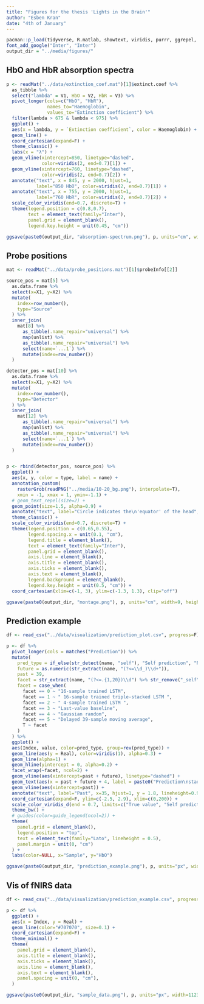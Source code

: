 ---
title: "Figures for the thesis 'Lights in the Brain'"
author: "Esben Kran"
date: "4th of January"
---

```{r}
pacman::p_load(tidyverse, R.matlab, showtext, viridis, purrr, ggrepel, png, grid, ggthemes, forcats)
font_add_google("Inter", "Inter")
output_dir = "../media/figures/"
```


## HbO and HbR absorption spectra
```{r}
p <- readMat("../data/extinction_coef.mat")[1]$extinct.coef %>% 
  as_tibble %>% 
  select("lambda" = V1, HbO = V2, HbR = V3) %>% 
  pivot_longer(cols=c("HbO", "HbR"), 
               names_to="Haemoglobin", 
               values_to="Extinction coefficient") %>%
  filter(lambda > 675 & lambda < 975) %>% 
  ggplot() +
  aes(x = lambda, y = `Extinction coefficient`, color = Haemoglobin) +
  geom_line() +
  coord_cartesian(expand=F) +
  theme_classic() +
  labs(x = "λ") +
  geom_vline(xintercept=850, linetype="dashed",
             color=viridis(2, end=0.7)[1]) +
  geom_vline(xintercept=760, linetype="dashed",
             color=viridis(2, end=0.7)[2]) +
  annotate("text", x = 845, y = 2000, hjust=1,
           label="850 HbO", color=viridis(2, end=0.7)[1]) +
  annotate("text", x = 755, y = 2000, hjust=1, 
           label="760 HbR", color=viridis(2, end=0.7)[2]) +
  scale_color_viridis(end=0.7, discrete=T) +
  theme(legend.position = c(0.8,0.7),
        text = element_text(family="Inter"),
        panel.grid = element_blank(),
        legend.key.height = unit(0.45, "cm"))

ggsave(paste0(output_dir, "absorption-spectrum.png"), p, units="cm", width=10, height=7.5)
```

## Probe positions
```{r fig.width=5, fig.height=5}
mat <- readMat("../data/probe_positions.mat")[1]$probeInfo[[2]]

source_pos = mat[5] %>% 
  as.data.frame %>% 
  select(x=X1, y=X2) %>% 
  mutate(
    index=row_number(),
    type="Source"
  ) %>% 
  inner_join(
    mat[8] %>% 
      as_tibble(.name_repair="universal") %>% 
      map(unlist) %>% 
      as_tibble(.name_repair="universal") %>% 
      select(name=`...1`) %>%
      mutate(index=row_number())
  )

detector_pos = mat[10] %>% 
  as.data.frame %>% 
  select(x=X1, y=X2) %>% 
  mutate(
    index=row_number(),
    type="Detector"
  ) %>% 
  inner_join(
    mat[12] %>% 
      as_tibble(.name_repair="universal") %>% 
      map(unlist) %>% 
      as_tibble(.name_repair="universal") %>% 
      select(name=`...1`) %>%
      mutate(index=row_number())
  )


p <- rbind(detector_pos, source_pos) %>%
  ggplot() +
  aes(x, y, color = type, label = name) +
  annotation_custom(
    rasterGrob(readPNG("../media/10-20_bg.png"), interpolate=T),
    xmin = -1, xmax = 1, ymin=-1.1) +
  # geom_text_repel(size=2) +
  geom_point(size=1.5, alpha=0.9) +
  annotate("text", label="Circle indicates the\n'equator' of the head", x = 1.2, y = 0.7, hjust=0, vjust=1, lineheight=1) +
  theme_classic() +
  scale_color_viridis(end=0.7, discrete=T) +
  theme(legend.position = c(0.65,0.55),
        legend.spacing.x = unit(0.1, "cm"),
        legend.title = element_blank(),
        text = element_text(family="Inter"),
        panel.grid = element_blank(),
        axis.line = element_blank(),
        axis.title = element_blank(),
        axis.ticks = element_blank(),
        axis.text = element_blank(),
        legend.background = element_blank(),
        legend.key.height = unit(0.5, "cm")) +
  coord_cartesian(xlim=c(-1, 3), ylim=c(-1.3, 1.3), clip="off")

ggsave(paste0(output_dir, "montage.png"), p, units="cm", width=9, height=7.5)

```

## Prediction example
```{r include=F}
df <- read_csv("../data/visualization/prediction_plot.csv", progress=F)

p <- df %>% 
  pivot_longer(cols = matches("Prediction")) %>% 
  mutate(
    pred_type = if_else(str_detect(name, "self"), "Self prediction", "Real prediction"),
    future = as.numeric(str_extract(name, "(?<=\\d_)\\d+")),
    past = 39,
    facet = str_extract(name, "(?<=.{1,20})\\d") %>% str_remove("_self"),
    facet = case_when(
      facet == 0 ~ "16-sample trained LSTM",
      facet == 1 ~ " 16-sample trained triple-stacked LSTM ",
      facet == 2 ~ " 4-sample trained LSTM ",
      facet == 3 ~ "Last-value baseline",
      facet == 4 ~ "Gaussian random",
      facet == 5 ~ "Delayed 39-sample moving average",
      T ~ facet
    )
  ) %>% 
  ggplot() +
  aes(Index, value, color=pred_type, group=rev(pred_type)) +
  geom_line(aes(y = Real), color=viridis(1), alpha=0.3) +
  geom_line(alpha=1) +
  geom_hline(yintercept = 0, alpha=0.2) +
  facet_wrap(~facet, ncol=2) +
  geom_vline(aes(xintercept=past + future), linetype="dashed") +
  geom_text(aes(x = past + future + 4, label = paste0("Prediction\nstart: ", future)), color="black", hjust=0, y = 1.8, lineheight=0.9, size=3) +
  geom_vline(aes(xintercept=past)) +
  annotate("text", label="Past", x=35, hjust=1, y = 1.8, lineheight=0.9, size=3) +
  coord_cartesian(expand=F, ylim=c(-2.5, 2.9), xlim=c(0,200)) +
  scale_color_viridis_d(end = 0.7, limits=c("True value", "Self prediction", "Real prediction")) +
  theme_bw() +
  # guides(color=guide_legend(ncol=2)) +
  theme(
    panel.grid = element_blank(),
    legend.position = "top",
    text = element_text(family="Lato", lineheight = 0.5),
    panel.margin = unit(0, "cm")
  ) +
  labs(color=NULL, x="Sample", y="HbO")

ggsave(paste0(output_dir, "prediction_example.png"), p, units="px", width=2056, height=1500)


```

## Vis of fNIRS data
```{r}
df <- read_csv("../data/visualization/prediction_example.csv", progress=F)

p <- df %>% 
  ggplot() +
  aes(x = Index, y = Real) +
  geom_line(color="#707070", size=0.1) +
  coord_cartesian(expand=F) +
  theme_minimal() +
  theme(
    panel.grid = element_blank(),
    axis.title = element_blank(),
    axis.ticks = element_blank(),
    axis.line = element_blank(),
    axis.text = element_blank(),
    panel.spacing = unit(0, "cm"),
  )

ggsave(paste0(output_dir, "sample_data.png"), p, units="px", width=1123, height=150)
  
```





